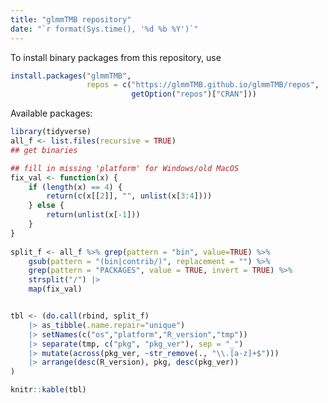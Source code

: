 ```yaml
---
title: "glmmTMB repository"
date: "`r format(Sys.time(), '%d %b %Y')`"
---
```


To install binary packages from this repository, use

```r
install.packages("glmmTMB",
                 repos = c("https://glmmTMB.github.io/glmmTMB/repos",
                           getOption("repos")["CRAN"]))
```

Available packages:

```r
library(tidyverse)
all_f <- list.files(recursive = TRUE)
## get binaries

## fill in missing 'platform' for Windows/old MacOS
fix_val <- function(x) {
    if (length(x) == 4) {
        return(c(x[[2]], "", unlist(x[3:4])))
    } else {
        return(unlist(x[-1]))
    }
}
        
split_f <- all_f %>% grep(pattern = "bin", value=TRUE) %>%
    gsub(pattern = "(bin|contrib/)", replacement = "") %>%
    grep(pattern = "PACKAGES", value = TRUE, invert = TRUE) %>%
    strsplit("/") |>
    map(fix_val)


tbl <- (do.call(rbind, split_f)
    |> as_tibble(.name.repair="unique")
    |> setNames(c("os","platform","R_version","tmp"))
    |> separate(tmp, c("pkg", "pkg_ver"), sep = "_")
    |> mutate(across(pkg_ver, ~str_remove(., "\\.[a-z]+$")))
    |> arrange(desc(R_version), pkg, desc(pkg_ver))
)
```

```r
knitr::kable(tbl)
```
